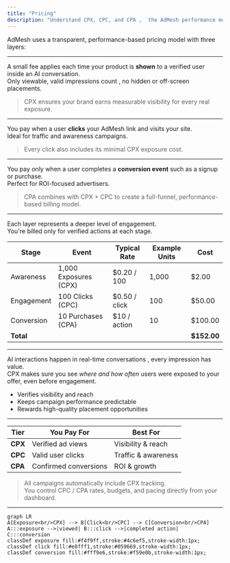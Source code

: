 ```yaml
---
title: "Pricing"
description: "Understand CPX, CPC, and CPA ,  the AdMesh performance model"
---
```


AdMesh uses a transparent, performance-based pricing model with three layers:

---

A small fee applies each time your product is **shown** to a verified user inside an AI conversation.  
Only viewable, valid impressions count ,  no hidden or off-screen placements.

> CPX ensures your brand earns measurable visibility for every real exposure.

---

You pay when a user **clicks** your AdMesh link and visits your site.  
Ideal for traffic and awareness campaigns.

> Every click also includes its minimal CPX exposure cost.

---

You pay only when a user completes a **conversion event** such as a signup or purchase.  
Perfect for ROI-focused advertisers.

> CPA combines with CPX + CPC to create a full-funnel, performance-based billing model.

---

Each layer represents a deeper level of engagement.  
You're billed only for verified actions at each stage.

| Stage | Event | Typical Rate | Example Units | Cost |
|--------|--------|---------------|----------------|------|
| Awareness | 1,000 Exposures (CPX) | $0.20 / 100 | 1,000 | $2.00 |
| Engagement | 100 Clicks (CPC) | $0.50 / click | 100 | $50.00 |
| Conversion | 10 Purchases (CPA) | $10 / action | 10 | $100.00 |
| **Total** |  |  |  | **$152.00** |

---

AI interactions happen in real-time conversations ,  every impression has value.  
CPX makes sure you see *where and how often* users were exposed to your offer, even before engagement.

- Verifies visibility and reach  
- Keeps campaign performance predictable  
- Rewards high-quality placement opportunities  

---

| Tier | You Pay For | Best For |
|------|--------------|-----------|
| **CPX** | Verified ad views | Visibility & reach |
| **CPC** | Valid user clicks | Traffic & awareness |
| **CPA** | Confirmed conversions | ROI & growth |

> All campaigns automatically include CPX tracking.  
> You control CPC / CPA rates, budgets, and pacing directly from your dashboard.

---

```mermaid
graph LR
A[Exposure<br/>CPX] --> B[Click<br/>CPC] --> C[Conversion<br/>CPA]
A:::exposure -->|viewed| B:::click -->|completed action| C:::conversion
classDef exposure fill:#f4f9ff,stroke:#4c6ef5,stroke-width:1px;
classDef click fill:#e8fff1,stroke:#059669,stroke-width:1px;
classDef conversion fill:#fff9e6,stroke:#f59e0b,stroke-width:1px;
```

